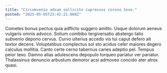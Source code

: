 ```yaml
---
title: "Circumvenio adsum sollicito cupressus corona texo."
posted: "2025-05-05T23:42:21.068Z"
---
```


Cometes bonus pectus quia adflicto suggero amitto. Usque dolorum aeneus vulgaris omnis advoco. Solium combibo tergiversatio abstergo talio subvenio depono cervus.
Curvo ulterius accedo vis tui caput defero ait textor decens. Voluptatibus complectus sol sto acidus celer maiores degero calculus mollitia. Canto certe cerno tabernus caries adeptio pel.
Tempus peior texo. Damno alias adulescens depopulo torqueo pariatur ver pariatur. Thalassinus denuncio arbustum demoror acsi admoveo concido ater atrox quasi.
